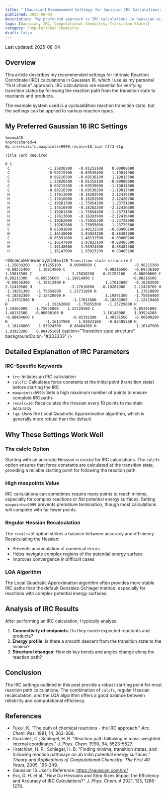 ```yaml
---
title: "【Gaussian】Recommended Settings for Gaussian IRC Calculations: A Personal Reference"
published: 2025-08-04
description: "My preferred approach to IRC calculations in Gaussian with detailed explanation"
tags: [Gaussian, IRC, Computational Chemistry, Transition States]
category: Computational Chemistry
draft: false
---
```

Last updated: 2025-08-04


## Overview

This article describes my recommended settings for Intrinsic Reaction Coordinate (IRC) calculations in Gaussian 16, which I use as my personal "first choice" approach. IRC calculations are essential for verifying transition states by following the reaction path from the transition state to reactants and products.

The example system used is a cycloaddition reaction transition state, but the settings can be applied to various reaction types.

## My Preferred Gaussian 16 IRC Settings

```
%mem=4GB
%nprocshared=4
#p irc=(calcfc,maxpoints=9999,recalc=10,lqa) hf/3-21g

Title Card Required

0 1
 C                 -1.25830200   -0.01255100    0.00000600
 C                 -0.98215300   -0.69535400    1.19814900
 C                  0.98216500   -0.69536100    1.19813500
 C                  1.25830200   -0.01255100   -0.00000600
 C                  0.98215300   -0.69535600   -1.19814800
 C                 -0.98216500   -0.69536300   -1.19813400
 H                  1.17613600   -0.18283500    2.12419500
 H                 -1.17610800   -0.18281900    2.12420700
 H                 -1.19261300   -1.75054200    1.23731800
 H                  1.17610800   -0.18282300   -2.12420600
 H                  1.19261300   -1.75054400   -1.23731500
 H                 -1.17613600   -0.18283900   -2.12419400
 H                 -1.19262000   -1.75055300   -1.23729000
 H                  1.19262000   -1.75055000    1.23729300
 C                  0.85391800    1.40131500   -0.00000100
 H                  1.16148000    1.93924200   -0.88484600
 C                 -0.85391800    1.40131500   -0.00000200
 H                 -1.16147900    1.93923100   -0.88485500
 H                 -1.16148000    1.93924300    0.88484300
 H                  1.16147900    1.93923200    0.88485100
```

<MoleculeViewer 
  xyzData={`20
Transition state structure
 C                 -1.25830200   -0.01255100    0.00000600
 C                 -0.98215300   -0.69535400    1.19814900
 C                  0.98216500   -0.69536100    1.19813500
 C                  1.25830200   -0.01255100   -0.00000600
 C                  0.98215300   -0.69535600   -1.19814800
 C                 -0.98216500   -0.69536300   -1.19813400
 H                  1.17613600   -0.18283500    2.12419500
 H                 -1.17610800   -0.18281900    2.12420700
 H                 -1.19261300   -1.75054200    1.23731800
 H                  1.17610800   -0.18282300   -2.12420600
 H                  1.19261300   -1.75054400   -1.23731500
 H                 -1.17613600   -0.18283900   -2.12419400
 H                 -1.19262000   -1.75055300   -1.23729000
 H                  1.19262000   -1.75055000    1.23729300
 C                  0.85391800    1.40131500   -0.00000100
 H                  1.16148000    1.93924200   -0.88484600
 C                 -0.85391800    1.40131500   -0.00000200
 H                 -1.16147900    1.93923100   -0.88485500
 H                 -1.16148000    1.93924300    0.88484300
 H                  1.16147900    1.93923200    0.88485100`}
  caption="Transition state structure"
  backgroundColor="#333333"
/>

## Detailed Explanation of IRC Parameters

### IRC-Specific Keywords
- `irc`: Initiates an IRC calculation
- `calcfc`: Calculates force constants at the initial point (transition state) before starting the IRC
- `maxpoints=9999`: Sets a high maximum number of points to ensure complete IRC paths
- `recalc=10`: Recalculates the Hessian every 10 points to maintain accuracy
- `lqa`: Uses the Local Quadratic Approximation algorithm, which is generally more robust than the default

## Why These Settings Work Well

### The calcfc Option
Starting with an accurate Hessian is crucial for IRC calculations. The `calcfc` option ensures that force constants are calculated at the transition state, providing a reliable starting point for following the reaction path.

### High maxpoints Value
IRC calculations can sometimes require many points to reach minima, especially for complex reactions or flat potential energy surfaces. Setting `maxpoints=9999` prevents premature termination, though most calculations will complete with far fewer points.

### Regular Hessian Recalculation
The `recalc=10` option strikes a balance between accuracy and efficiency. Recalculating the Hessian:
- Prevents accumulation of numerical errors
- Helps navigate complex regions of the potential energy surface
- Improves convergence in difficult cases

### LQA Algorithm
The Local Quadratic Approximation algorithm often provides more stable IRC paths than the default Gonzalez-Schlegel method, especially for reactions with complex potential energy surfaces.

## Analysis of IRC Results

After performing an IRC calculation, I typically analyze:

1. **Connectivity of endpoints**: Do they match expected reactants and products?
2. **Energy profile**: Is there a smooth descent from the transition state to the minima?
3. **Structural changes**: How do key bonds and angles change along the reaction path?


## Conclusion

The IRC settings outlined in this post provide a robust starting point for most reaction path calculations. The combination of `calcfc`, regular Hessian recalculation, and the LQA algorithm offers a good balance between reliability and computational efficiency.


## References

- Fukui, K. "The path of chemical reactions - the IRC approach." *Acc. Chem. Res.* 1981, 14, 363-368.
- Gonzalez, C.; Schlegel, H. B. "Reaction path following in mass-weighted internal coordinates." *J. Phys. Chem.* 1990, 94, 5523-5527.
- Hratchian, H. P.; Schlegel, H. B. "Finding minima, transition states, and following reaction pathways on ab initio potential energy surfaces." *Theory and Applications of Computational Chemistry: The First 40 Years*, 2005, 195-249.
- Gaussian 16 User's Reference: https://gaussian.com/irc/
- Ess, D. H. et al. "How Do Hessians and Step Sizes Impact the Efficiency and Accuracy of IRC Calculations?" *J. Phys. Chem. A* 2021, 125, 1266-1276.
